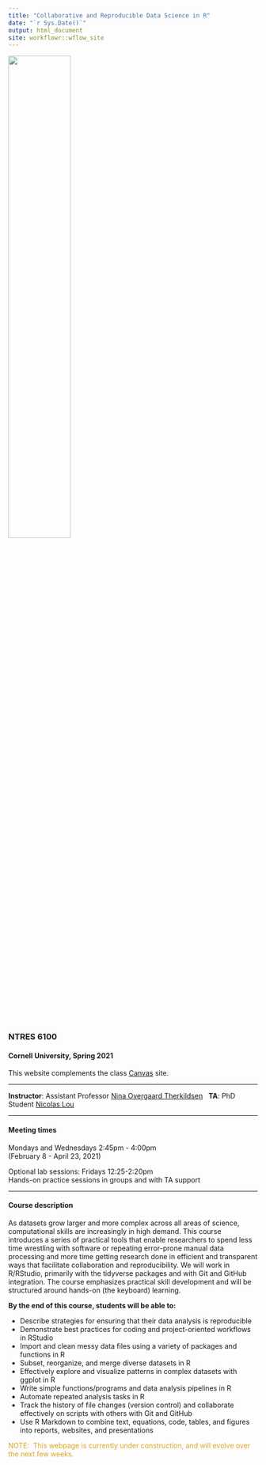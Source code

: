 ```yaml
---
title: "Collaborative and Reproducible Data Science in R"
date: "`r Sys.Date()`"
output: html_document
site: workflowr::wflow_site
---
```


![](assets/logo.png){width=50%}  

### NTRES 6100 

#### Cornell University, Spring 2021


This website complements the class [Canvas](https://canvas.cornell.edu/courses/27864) site.  

***

**Instructor**: Assistant Professor [Nina Overgaard Therkildsen](https://www.therkildsenlab.com)
&nbsp;
**TA**: PhD Student [Nicolas Lou](https://dnr.cals.cornell.edu/people/runyang-lou/)

***
#### Meeting times

Mondays and Wednesdays 2:45pm - 4:00pm  
(February 8 - April 23, 2021)

Optional lab sessions: Fridays 12:25-2:20pm  
Hands-on practice sessions in groups and with TA support

***

#### Course description    

As datasets grow larger and more complex across all areas of science, computational skills are increasingly in high demand. This course introduces a series of practical tools that enable researchers to spend less time wrestling with software or repeating error-prone manual data processing and more time getting research done in efficient and transparent ways that facilitate collaboration and reproducibility. We will work in R/RStudio, primarily with the tidyverse packages and with Git and GitHub integration. The course emphasizes practical skill development and will be structured around hands-on (the keyboard) learning.  

**By the end of this course, students will be able to:**  

* Describe strategies for ensuring that their data analysis is reproducible  
* Demonstrate best practices for coding and project-oriented workflows in RStudio  
* Import and clean messy data files using a variety of packages and functions in R  
* Subset, reorganize, and merge diverse datasets in R  
* Effectively explore and visualize patterns in complex datasets with ggplot in R  
* Write simple functions/programs and data analysis pipelines in R  
* Automate repeated analysis tasks in R  
* Track the history of file changes (version control) and collaborate effectively on scripts with others with Git and GitHub  
* Use R Markdown to combine text, equations, code, tables, and figures into reports, websites, and presentations  

<span style="color: goldenrod;">NOTE:&nbsp; This webpage is currently under construction, and will evolve over the next few weeks.&nbsp; <br>

<div class="tocify-extend-page" data-unique="tocify-extend-page" style="height: 0;"></div>
